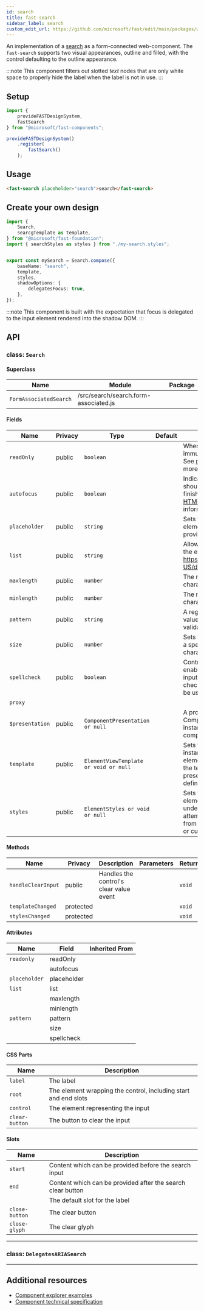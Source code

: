 ```yaml
---
id: search
title: fast-search
sidebar_label: search
custom_edit_url: https://github.com/microsoft/fast/edit/main/packages/web-components/fast-foundation/src/search/README.md
---
```


An implementation of a [search](https://developer.mozilla.org/en-US/docs/Web/HTML/Element/Input/search) as a form-connected web-component. The `fast-search` supports two visual appearances, outline and filled, with the control defaulting to the outline appearance.

:::note
This component filters out slotted _text_ nodes that are only white space to properly hide the label when the label is not in use.
:::

## Setup

```ts
import {
    provideFASTDesignSystem,
    fastSearch
} from "@microsoft/fast-components";

provideFASTDesignSystem()
    .register(
        fastSearch()
    );
```

## Usage

```html live
<fast-search placeholder="search">search</fast-search>
```

## Create your own design

```ts
import {
    Search,
    searcgTemplate as template,
} from "@microsoft/fast-foundation";
import { searchStyles as styles } from "./my-search.styles";


export const mySearch = Search.compose({
    baseName: "search",
    template,
    styles,
    shadowOptions: {
        delegatesFocus: true,
    },
});
```

:::note
This component is built with the expectation that focus is delegated to the input element rendered into the shadow DOM.
:::

## API



### class: `Search`

#### Superclass

| Name                   | Module                                | Package |
| ---------------------- | ------------------------------------- | ------- |
| `FormAssociatedSearch` | /src/search/search.form-associated.js |         |

#### Fields

| Name            | Privacy | Type                                  | Default | Description                                                                                                                                                                                                                 | Inherited From       |
| --------------- | ------- | ------------------------------------- | ------- | --------------------------------------------------------------------------------------------------------------------------------------------------------------------------------------------------------------------------- | -------------------- |
| `readOnly`      | public  | `boolean`                             |         | When true, the control will be immutable by user interaction. See [readonly HTML attribute](https://developer.mozilla.org/en-US/docs/Web/HTML/Attributes/readonly) for more information.                                 |                      |
| `autofocus`     | public  | `boolean`                             |         | Indicates that this element should get focus after the page finishes loading. See [autofocus HTML attribute](https://developer.mozilla.org/en-US/docs/Web/HTML/Element/input#htmlattrdefautofocus) for more information. |                      |
| `placeholder`   | public  | `string`                              |         | Sets the placeholder value of the element, generally used to provide a hint to the user.                                                                                                                                    |                      |
| `list`          | public  | `string`                              |         | Allows associating a [datalist](https://developer.mozilla.org/en-US/docs/Web/HTML/Element/datalist) to the element by https://developer.mozilla.org/en-US/docs/Web/API/Element/id.                                      |                      |
| `maxlength`     | public  | `number`                              |         | The maximum number of characters a user can enter.                                                                                                                                                                          |                      |
| `minlength`     | public  | `number`                              |         | The minimum number of characters a user can enter.                                                                                                                                                                          |                      |
| `pattern`       | public  | `string`                              |         | A regular expression that the value must match to pass validation.                                                                                                                                                          |                      |
| `size`          | public  | `number`                              |         | Sets the width of the element to a specified number of characters.                                                                                                                                                          |                      |
| `spellcheck`    | public  | `boolean`                             |         | Controls whether or not to enable spell checking for the input field, or if the default spell checking configuration should be used.                                                                                        |                      |
| `proxy`         |         |                                       |         |                                                                                                                                                                                                                             | FormAssociatedSearch |
| `$presentation` | public  | `ComponentPresentation or null`       |         | A property which resolves the ComponentPresentation instance for the current component.                                                                                                                                     | FoundationElement    |
| `template`      | public  | `ElementViewTemplate or void or null` |         | Sets the template of the element instance. When undefined, the element will attempt to resolve the template from the associated presentation or custom element definition.                                                  | FoundationElement    |
| `styles`        | public  | `ElementStyles or void or null`       |         | Sets the default styles for the element instance. When undefined, the element will attempt to resolve default styles from the associated presentation or custom element definition.                                         | FoundationElement    |

#### Methods

| Name               | Privacy   | Description                             | Parameters | Return | Inherited From    |
| ------------------ | --------- | --------------------------------------- | ---------- | ------ | ----------------- |
| `handleClearInput` | public    | Handles the control's clear value event |            | `void` |                   |
| `templateChanged`  | protected |                                         |            | `void` | FoundationElement |
| `stylesChanged`    | protected |                                         |            | `void` | FoundationElement |

#### Attributes

| Name          | Field       | Inherited From |
| ------------- | ----------- | -------------- |
| `readonly`    | readOnly    |                |
|               | autofocus   |                |
| `placeholder` | placeholder |                |
| `list`        | list        |                |
|               | maxlength   |                |
|               | minlength   |                |
| `pattern`     | pattern     |                |
|               | size        |                |
|               | spellcheck  |                |

#### CSS Parts

| Name           | Description                                                     |
| -------------- | --------------------------------------------------------------- |
| `label`        | The label                                                       |
| `root`         | The element wrapping the control, including start and end slots |
| `control`      | The element representing the input                              |
| `clear-button` | The button to clear the input                                   |

#### Slots

| Name           | Description                                                 |
| -------------- | ----------------------------------------------------------- |
| `start`        | Content which can be provided before the search input       |
| `end`          | Content which can be provided after the search clear button |
|                | The default slot for the label                              |
| `close-button` | The clear button                                            |
| `close-glyph`  | The clear glyph                                             |

<hr/>

### class: `DelegatesARIASearch`

<hr/>


## Additional resources

* [Component explorer examples](https://explore.fast.design/components/fast-search)
* [Component technical specification](https://github.com/microsoft/fast/tree/archives/fast-foundation-3/packages/web-components/fast-foundation/src/search/search.spec.md)
